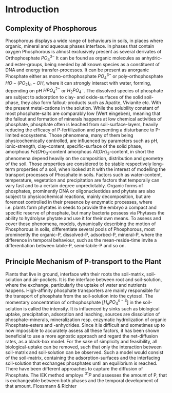 # Introduction

## Complexity of Phosphorous

Phosphorous displays a wide range of behaviours in soils, in places where organic, mineral and aqueous phases interface. In phases that contain oxygen Phosphorous is almost exclusively present as several derivates of Orthophosphate $PO_4^{3-}$ It can be found as organic molecules as anhydric- and ester-groups, being needed by all known species as a constituent of DNA and energy transfer-processes. It can be present as anorganic Phosphate either as mono-orthophosphate $PO_4^{3-}$ or poly-orthophosphate $HO-(PO_2)_n-OH$, where it can strongly interact with water, forming, depending on pH $HPO_4^{2-}$ or $H_2PO_4^{-}$. The dissolved species of phosphate are subject to adsorption to clay- and oxide-surfaces of the solid soil-phase, they also form fallout-products such as Apatite, Vivianite etc. With the present metal-cations in the solution. While the solubility constant of most phosphate-salts are comparably low (Wert eingeben), meaning that the fallout and formation of minerals happens at low chemical activities of phosphate, phosphate often is leached from soil-surface-layers, heavily reducing the efficacy of P-fertilization and presenting a disturbance to P-limited ecosystems. Those phenomena, many of them being physicochemically controlled, are influenced by parameters such as pH, ionic-strength, clay-content, specific-surface of the solid phase, amorphous $Fe(OH)_3$-content amorphous $Al(OH)_3$-content, in short the phenomena depend heavily on the composition, distribution and geometry of the soil. Those properties are considered to be stable respectively long-term properties of a soil, when looked at it with the interest of modelling the transport processes of Phosphate in soils. Factors such as water-content, temperature, vegetation and precipitation are factors that temporally can vary fast and to a certain degree unpredictably. Organic forms of phosphates, prominently DNA or oligonucleotides and phytate are also subject to physicochemical reactions, mainly decomposition, but are foremost controlled in their presence by enzymatic processes, where i.e. plants form phytates in seeds to provide the embryo a compact and specific reserve of phosphate, but many bacteria possess via Phytases the ability to hydrolyse phytate and use it for their own means. To assess and cover those phenomena, models, dynamically describing the motion of Phosphorous in soils, differentiate several pools of Phosphorous, most prominently the organic-P, dissolved-P, adsorbed-P, mineral-P, where the difference in temporal behaviour, such as the mean-reside-time invite a differentiation between labile-P, semi-labile-P and so on.

## Principle Mechanism of P-transport to the Plant

Plants that live in ground, interface with their roots the soil-matrix, soil-solution and air-pockets. It is the interface between root and soil-solution, where the exchange, particularly the uptake of water and nutrients happens. High-affinity phosphate transporters are mainly responsible for the transport of phosphate from the soil-solution into the cytosol. The momentary concentration of orthophosphate [$H_nPO_4^{n-3}$] in the soil-solution is called the intensity. It is influenced by sinks such as biological uptake, precipitation, adsorption and leaching, sources are dissolution of phosphate-minerals, mineralization resp. enzymatic hydrolization of organic Phosphate-esters and -anhydrides. Since it is difficult and sometimes up to now impossible to accurately assess all these factors, it has been shown beneficial to use a more agnostic approach and regard the net-diffusion rates, as a black-box model. For the sake of simplicity and feasibility, all biological-uptake can be removed, such that only the interaction between soil-matrix and soil-solution can be observed. Such a model would consist of the soil-matrix, containing the adsorption-surfaces and the interfacing soil-solution that exchanges phosphates until an equilibrium is reached. There have been different approaches to capture the diffusion of Phosphate. The IEK method employs $^{31}P$ and assesses the amount of P, that is exchangeable between both phases and the temporal development of that amount. Flossmann & Richter  



